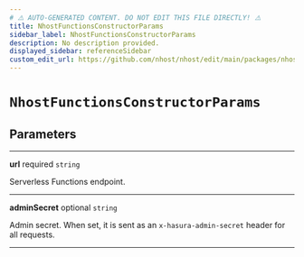 ```yaml
---
# ⚠️ AUTO-GENERATED CONTENT. DO NOT EDIT THIS FILE DIRECTLY! ⚠️
title: NhostFunctionsConstructorParams
sidebar_label: NhostFunctionsConstructorParams
description: No description provided.
displayed_sidebar: referenceSidebar
custom_edit_url: https://github.com/nhost/nhost/edit/main/packages/nhost-js/src/clients/functions.ts#L4
---
```


# `NhostFunctionsConstructorParams`

## Parameters

---

**<span className="parameter-name">url</span>** <span className="optional-status">required</span> `string`

Serverless Functions endpoint.

---

**<span className="parameter-name">adminSecret</span>** <span className="optional-status">optional</span> `string`

Admin secret. When set, it is sent as an `x-hasura-admin-secret` header for all requests.

---
